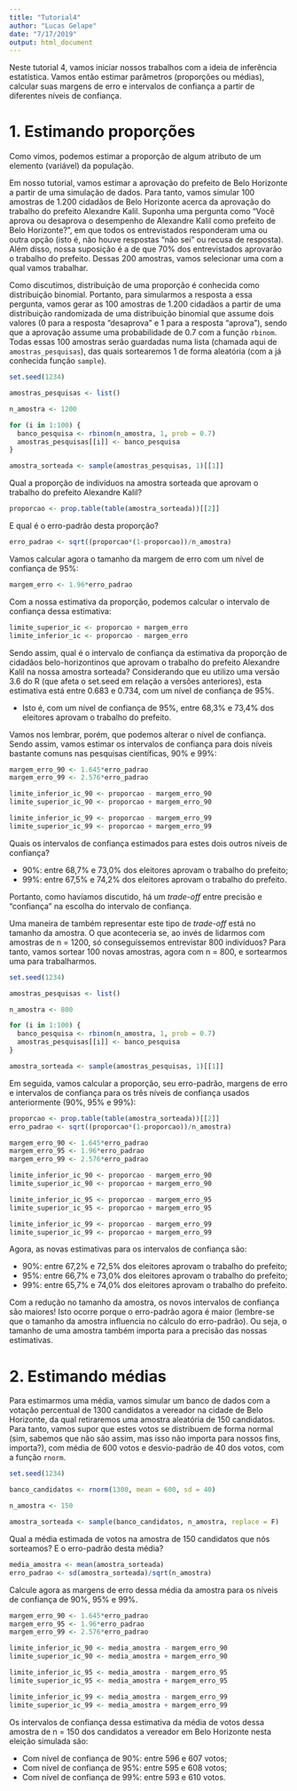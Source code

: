 ```yaml
---
title: "Tutorial4"
author: "Lucas Gelape"
date: "7/17/2019"
output: html_document
---
```


Neste tutorial 4, vamos iniciar nossos trabalhos com a ideia de inferência estatística. Vamos então estimar parâmetros (proporções ou médias), calcular suas margens de erro e intervalos de confiança a partir de diferentes níveis de confiança.

# 1. Estimando proporções

Como vimos, podemos estimar a proporção de algum atributo de um elemento (variável) da população.

Em nosso tutorial, vamos estimar a aprovação do prefeito de Belo Horizonte a partir de uma simulação de dados. Para tanto, vamos simular 100 amostras de 1.200 cidadãos de Belo Horizonte acerca da aprovação do trabalho do prefeito Alexandre Kalil. Suponha uma pergunta como "Você aprova ou desaprova o desempenho de Alexandre Kalil como prefeito de Belo Horizonte?", em que todos os entrevistados responderam uma ou outra opção (isto é, não houve respostas "não sei" ou recusa de resposta). Além disso, nossa suposição é a de que 70% dos entrevistados aprovarão o trabalho do prefeito. Dessas 200 amostras, vamos selecionar uma com a qual vamos trabalhar.

Como discutimos, distribuição de uma proporção é conhecida como distribuição binomial. Portanto, para simularmos a resposta a essa pergunta, vamos gerar as 100 amostras de 1.200 cidadãos a partir de uma distribuição randomizada de uma distribuição binomial que assume dois valores (0 para a resposta "desaprova" e 1 para a resposta "aprova"), sendo que a aprovação assume uma probabilidade de 0.7 com a função `rbinom`. Todas essas 100 amostras serão guardadas numa lista (chamada aqui de `amostras_pesquisas`), das quais sortearemos 1 de forma aleatória (com a já conhecida função `sample`).

```r
set.seed(1234)

amostras_pesquisas <- list()

n_amostra <- 1200

for (i in 1:100) {
  banco_pesquisa <- rbinom(n_amostra, 1, prob = 0.7)
  amostras_pesquisas[[i]] <- banco_pesquisa
}

amostra_sorteada <- sample(amostras_pesquisas, 1)[[1]]
```

Qual a proporção de indivíduos na amostra sorteada que aprovam o trabalho do prefeito Alexandre Kalil?

```r
proporcao <- prop.table(table(amostra_sorteada))[[2]]
```

E qual é o erro-padrão desta proporção?

```r
erro_padrao <- sqrt((proporcao*(1-proporcao))/n_amostra)
```

Vamos calcular agora o tamanho da margem de erro com um nível de confiança de 95%:

```r
margem_erro <- 1.96*erro_padrao
```

Com a nossa estimativa da proporção, podemos calcular o intervalo de confiança dessa estimativa:

```r
limite_superior_ic <- proporcao + margem_erro
limite_inferior_ic <- proporcao - margem_erro
```

Sendo assim, qual é o intervalo de confiança da estimativa da proporção de cidadãos belo-horizontinos que aprovam o trabalho do prefeito Alexandre Kalil na nossa amostra sorteada? Considerando que eu utilizo uma versão 3.6 do R (que afeta o set.seed em relação a versões anteriores), esta estimativa está entre 0.683 e 0.734, com um nível de confiança de 95%. 

* Isto é, com um nível de confiança de 95%, entre 68,3% e 73,4% dos eleitores aprovam o trabalho do prefeito. 

Vamos nos lembrar, porém, que podemos alterar o nível de confiança. Sendo assim, vamos estimar os intervalos de confiança para dois níveis bastante comuns nas pesquisas científicas, 90% e 99%:

```r
margem_erro_90 <- 1.645*erro_padrao
margem_erro_99 <- 2.576*erro_padrao

limite_inferior_ic_90 <- proporcao - margem_erro_90
limite_superior_ic_90 <- proporcao + margem_erro_90

limite_inferior_ic_99 <- proporcao - margem_erro_99
limite_superior_ic_99 <- proporcao + margem_erro_99
```

Quais os intervalos de confiança estimados para estes dois outros níveis de confiança?

* 90%: entre 68,7% e 73,0% dos eleitores aprovam o trabalho do prefeito;
* 99%: entre 67,5% e 74,2% dos eleitores aprovam o trabalho do prefeito.

Portanto, como havíamos discutido, há um *trade-off* entre precisão e "confiança" na escolha do intervalo de confiança.

Uma maneira de também representar este tipo de *trade-off* está no tamanho da amostra. O que aconteceria se, ao invés de lidarmos com amostras de n = 1200, só conseguíssemos entrevistar 800 indivíduos? Para tanto, vamos sortear 100 novas amostras, agora com n = 800, e sortearmos uma para trabalharmos.

```r
set.seed(1234)

amostras_pesquisas <- list()

n_amostra <- 800

for (i in 1:100) {
  banco_pesquisa <- rbinom(n_amostra, 1, prob = 0.7)
  amostras_pesquisas[[i]] <- banco_pesquisa
}

amostra_sorteada <- sample(amostras_pesquisas, 1)[[1]]
```

Em seguida, vamos calcular a proporção, seu erro-padrão, margens de erro e intervalos de confiança para os três níveis de confiança usados anteriormente (90%, 95% e 99%):

```r
proporcao <- prop.table(table(amostra_sorteada))[[2]]
erro_padrao <- sqrt((proporcao*(1-proporcao))/n_amostra)

margem_erro_90 <- 1.645*erro_padrao
margem_erro_95 <- 1.96*erro_padrao
margem_erro_99 <- 2.576*erro_padrao

limite_inferior_ic_90 <- proporcao - margem_erro_90
limite_superior_ic_90 <- proporcao + margem_erro_90

limite_inferior_ic_95 <- proporcao - margem_erro_95
limite_superior_ic_95 <- proporcao + margem_erro_95

limite_inferior_ic_99 <- proporcao - margem_erro_99
limite_superior_ic_99 <- proporcao + margem_erro_99
```

Agora, as novas estimativas para os intervalos de confiança são:

* 90%: entre 67,2% e 72,5% dos eleitores aprovam o trabalho do prefeito;
* 95%: entre 66,7% e 73,0% dos eleitores aprovam o trabalho do prefeito;
* 99%: entre 65,7% e 74,0% dos eleitores aprovam o trabalho do prefeito.

Com a redução no tamanho da amostra, os novos intervalos de confiança são maiores! Isto ocorre porque o erro-padrão agora é maior (lembre-se que o tamanho da amostra influencia no cálculo do erro-padrão). Ou seja, o tamanho de uma amostra também importa para a precisão das nossas estimativas.

# 2. Estimando médias

Para estimarmos uma média, vamos simular um banco de dados com a votação percentual de 1300 candidatos a vereador na cidade de Belo Horizonte, da qual retiraremos uma amostra aleatória de 150 candidatos. Para tanto, vamos supor que estes votos se distribuem de forma normal (sim, sabemos que não são assim, mas isso não importa para nossos fins, importa?), com média de 600 votos e desvio-padrão de 40 dos votos, com a função `rnorm`.

```r
set.seed(1234)

banco_candidatos <- rnorm(1300, mean = 600, sd = 40)

n_amostra <- 150

amostra_sorteada <- sample(banco_candidatos, n_amostra, replace = F)
```

Qual a média estimada de votos na amostra de 150 candidatos que nós sorteamos? E o erro-padrão desta média?

```r
media_amostra <- mean(amostra_sorteada)
erro_padrao <- sd(amostra_sorteada)/sqrt(n_amostra)
```

Calcule agora as margens de erro dessa média da amostra para os níveis de confiança de 90%, 95% e 99%.

```r
margem_erro_90 <- 1.645*erro_padrao
margem_erro_95 <- 1.96*erro_padrao
margem_erro_99 <- 2.576*erro_padrao

limite_inferior_ic_90 <- media_amostra - margem_erro_90
limite_superior_ic_90 <- media_amostra + margem_erro_90

limite_inferior_ic_95 <- media_amostra - margem_erro_95
limite_superior_ic_95 <- media_amostra + margem_erro_95

limite_inferior_ic_99 <- media_amostra - margem_erro_99
limite_superior_ic_99 <- media_amostra + margem_erro_99
```

Os intervalos de confiança dessa estimativa da média de votos dessa amostra de n = 150 dos candidatos a vereador em Belo Horizonte nesta eleição simulada são:

* Com nível de confiança de 90%: entre 596 e 607 votos;
* Com nível de confiança de 95%: entre 595 e 608 votos;
* Com nível de confiança de 99%: entre 593 e 610 votos.


